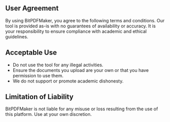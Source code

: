 ## User Agreement

By using BitPDFMaker, you agree to the following terms and conditions. Our tool is provided as-is with no guarantees of availability or accuracy. It is your responsibility to ensure compliance with academic and ethical guidelines.

## Acceptable Use

- Do not use the tool for any illegal activities.  
- Ensure the documents you upload are your own or that you have permission to use them.  
- We do not support or promote academic dishonesty.

## Limitation of Liability

BitPDFMaker is not liable for any misuse or loss resulting from the use of this platform. Use at your own discretion.
